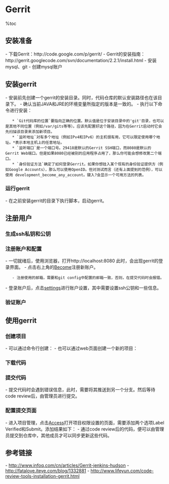 = Gerrit =

%toc

== 安装准备 ==
- 下载Gerrit：http://code.google.com/p/gerrit/
- Gerrit的安装指南：http://gerrit.googlecode.com/svn/documentation/2.2.1/install.html
- 安装mysql、git
{{{class="brush:bash"
$ sudo apt-get install mysql-server git git-core
}}}
- 创建mysql账户
{{{class="brush:bash"
$ mysql -u root -p
mysql> CREATE USER 'zenki'@'localhost' IDENTIFIED BY 'zenki007';
mysql> CREATE DATABASE reviewdb;
mysql> ALTER DATABASE reviewdb charset=latin1;
mysql> GRANT ALL ON reviewdb.* TO 'zenki'@'localhost';
mysql> FLUSH PRIVILEGES;
}}}

== 安装gerrit ==
- 安装前先创建一个gerrit的安装目录。同时，代码仓库的默认安装路径也在该目录下。
- 确认当前JAVA和JRE的环境变量所指定的版本是一致的。
- 执行以下命令进行安装：
    * `Git代码库的位置`要指向正确的位置。默认值是位于安装目录中的'git'目录，也可以是其他不同位置（例如/var/gits等等）。应该先配置好这个路径，因为在Gerrit启动时它会先扫描该目录来添加新项目。
    * `监听地址`对有多个地址（例如IPv4和IPv6）的主机很有用，它可以限定使用哪个地址。*表示本地主机上的任意地址。
    * `监听端口`是一个端口号。29418是默认的Gerrit SSH端口，而8080是默认的Gerrit Web端口。但是如果8080已经被别的应用程序占用了，那么你可能会想修改第二个端口。
    * `身份验证方法`确定了如何登录Gerrit。如果你想挂入某个现有的身份验证提供方（例如Google Accounts），那么可以使用OpenID。但对测试而言（还有上面提到的范例），可以使用 development_become_any_account。键入?会显示一个可用方法的列表。
{{{class="brush:bash"
$ java -jar gerrit-full-2.5.war init -d ~/gerrit

*** Gerrit Code Review 2.5
*** 


*** Git Repositories
*** 

Location of Git repositories   [git]: 

*** SQL Database
*** 

Database server type           [MYSQL/?]: 
Server hostname                [localhost]: 
Server port                    [(MYSQL default)]: 
Database name                  [reviewdb]: 
Database username              [zenki]: 
Change zenki's password        [y/N]? 

*** User Authentication
*** 

Authentication method          [DEVELOPMENT_BECOME_ANY_ACCOUNT/?]: 

*** Email Delivery
*** 

SMTP server hostname           [localhost]: 
SMTP server port               [(default)]: 
SMTP encryption                [NONE/?]: 
SMTP username                  [zenki]: 
Change zenki's password        [y/N]? 

*** Container Process
*** 

Run as                         [zenki]: 
Java runtime                   [/usr/lib/jvm/jdk1.6.0_31/jre]: 
Upgrade /home/zenki/gerrit/bin/gerrit.war [Y/n]? 
Copying gerrit.war to /home/zenki/gerrit/bin/gerrit.war

*** SSH Daemon
*** 

Listen on address              [*]: 
Listen on port                 [29418]: 

*** HTTP Daemon
*** 

Behind reverse proxy           [y/N]? 
Use SSL (https://)             [y/N]? 
Listen on address              [*]: 
Listen on port                 [8080]: 

*** Plugins
*** 

Prompt to install core plugins [y/N]? 

Initialized /home/zenki/gerrit
}}}

=== 运行gerrit ===
- 在之前安装gerrit的目录下执行脚本，启动gerrit。
{{{class="brush:bash"
# 启动gerrit
$ ~/gerrit/bin/gerrit.sh start
# 停止gerrit
$ ~/gerrit/bin/gerrit.sh stop
# 重启gerrit
$ ~/gerrit/bin/gerrit.sh restart
}}}

== 注册用户 ==
=== 生成ssh私钥和公钥 ===
{{{class="brush:bash"
# 生成私钥和公钥
$ ssh-keygen -t rsa -C "zenki2001cn@163.com"

# 添加以下信息到~/.ssh/config，用来管理登录信息
Host zenki-ubuntu
  Hostname zenki-ubuntu
  Port 29418
  User Zenki
  IdentityFile ~/.ssh/id_rsa

# 添加rsa密钥
$ ssh-add ~/.ssh/id_rsa

# 启用ssh-agent
$ ssh-agent 
}}}

=== 注册账户和配置 ===
- 一切就绪后，使用浏览器，打开http://localhost:8080 此时，会出现gerrit的登录界面。
- 点击右上角的[[http://localhost:8080/become|Become]]注册新账户。
    - 注册使用的邮箱，需要和git config中配置的邮箱一致，否则，在提交代码时会报错。
- 登录账户后，点击[[http://localhost:8080/#/settings/|settings]]进行账户设置，其中需要设置ssh公钥和一些信息。
{{http:pic/import_pub_key.png}}

=== 验证账户 ===
{{{class="brush:bash"
$ ssh -p 29418 zenki@localhost

# 出现以下信息时，说明ssh能够正常工作：
 ****    Welcome to Gerrit Code Review    ****

  Hi demo, you have successfully connected over SSH.

  Unfortunately, interactive shells are disabled.
  To clone a hosted Git repository, use:

  git clone ssh://demo@localhost:29418/REPOSITORY_NAME.git

Connection to localhost closed.
}}}

== 使用gerrit ==
=== 创建项目 ===
- 可以通过命令行创建：
{{{class="brush:bash"
$ ssh -p 29418 zenki@localhost gerrit create-project --name example.git
}}}
- 也可以通过web页面创建一个新的项目：
{{http:pic/create_project.png}}

=== 下载代码 ===
{{{class="brush:bash"
# ssh方式
$ git clone ssh://Zenki.J.Zha@127.0.0.1:29418/Gerrit_project_test.git
# http方式
$ git clone http://Zenki.J.Zha@127.0.0.1:8080/Gerrit_project_test.git
# https方式，如果之前配置了SSL加密
$ git clone https://Zenki.J.Zha@127.0.0.1:8080/Gerrit_project_test.git
}}}

=== 提交代码 ===
- 提交代码时会遇到错误信息，此时，需要将其推送到另一个分支。然后等待code review后，由管理员进行提交。
{{{class="brush:bash"
$ git config remote.origin.push refs/heads/*:refs/for/*
$ git push origin
Counting objects: 3, done.
Writing objects: 100% (3/3), 217 bytes, done.
Total 3 (delta 0), reused 0 (delta 0)
To ssh://demo@localhost:29418/example.git
 * [new branch]      master -> refs/for/master
}}}

=== 配置提交页面 ===
- 进入项目管理，点击[[http://localhost:8080/#/admin/projects/All-Projects,access|Access]]打开项目权限设置的页面，需要添加两个选项Label Verified和Submit。添加结果如下：
- 通过code review后的代码，便可以由管理员提交到仓库中，其他成员才可以同步更新这些代码。
{{http:pic/submit.png}}

== 参考链接 ==
- http://www.infoq.com/cn/articles/Gerrit-jenkins-hudson
- http://fatalove.iteye.com/blog/1332881
- http://www.lifeyun.com/code-review-tools-installation-gerrit.html
